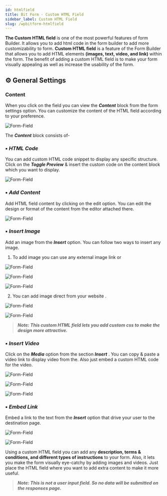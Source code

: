 ```yaml
---
id: htmlfield
title: Bit Form - Custom HTML Field
sidebar_label: Custom HTML Field
slug: /wpbitform-htmlfield
---
```



**The Custom HTML field** is one of the most powerful features of form Builder. It allows you to add html code in the form builder to add more customizability to form. **Custom HTML field** is a feature of the Form Builder that allows you to add HTML elements **(images, text, video, and link)** within the form. The benefit of adding a custom HTML field is to make your form visually appealing as well as increase the usability of the form. 

## ⚙ General Settings 
### Content
When you click on the field you can view the ***Content*** block from the form settings option. You can customize the content of the HTML field according to your preference. 

<Image
  src="Field-Types/HTML/1. Content-Field-Bit-Form"
  alt="Form-Field"
  w="1900"
  h="300"
/>

The ***Content*** block consists of-

### ▪ ***HTML Code*** 
You can add custom HTML code snippet to display any specific structure. Click on the ***Toggle Preview*** & insert the custom code on the content block which you want to display.

 <Image
  src="Field-Types/HTML/2. Insert-Custom-HTML-Code-Bit-Form"
  alt="Form-Field"
  w="1900"
  h="400"
/>

### ▪ ***Add Content*** 
Add HTML field content by clicking on the edit option. You can edit the design or format of the content from the editor attached there. 

 <Image
  src="Field-Types/HTML/3. Edit Content-Bit-Form"
  alt="Form-Field"
  w="1900"
  h="320"
/>

### ▪ ***Insert Image*** 
Add an image from the ***Insert*** option. You can follow two ways to insert any image.

  1. To add image you can use any external image link or 

 <Image
  src="Field-Types/HTML/4. Insert-Image-Link-Bit-Form"
  alt="Form-Field"
  w="1900"
  h="390"
 />

 <Image
  src="Field-Types/HTML/5.  Insert Image-Bit-Form(3)"
  alt="Form-Field"
  w="1900"
  h="350"
 />

 <Image
  src="Field-Types/HTML/6.Inserted-Image-Bit-Form"
  alt="Form-Field"
  w="1900"
  h="390"
 />

  2. You can add image direct from your website . 

 <Image
  src="Field-Types/HTML/7. Image-Add-Media-Bit-Form"
  alt="Form-Field"
  w="1900"
  h="390"
/>

 <Image
  src="Field-Types/HTML/8. Image-Add-Media-Bit-Form(2)"
  alt="Form-Field"
  w="1900"
  h="390"
/>

 > ***Note: This custom HTML field lets you add custom css to make the design more attractive.***


### ▪ ***Insert Video*** 
Click on the ***Media*** option from the section ***Insert*** . You can copy & paste a video link to display video from the. Also just embed a custom HTML code for the video.

 <Image
  src="Field-Types/HTML/9.Insert-Video-Bit-Form"
  alt="Form-Field"
  w="1900"
  h="390"
/>

 <Image
  src="Field-Types/HTML/10. . Insert-Video-Bit-Form"
  alt="Form-Field"
  w="1900"
  h="350"
/>

 <Image
  src="Field-Types/HTML/11. Embed-Video-Bit-Form"
  alt="Form-Field"
  w="1900"
  h="390"
/>

### ▪ ***Embed Link*** 
Embed  a link to the text from the ***Insert*** option that drive your user to the destination page.

<Image
  src="Field-Types/HTML/12. Insert-Link-Bit-Form"
  alt="Form-Field"
  w="1900"
  h="320"
/>

<Image
  src="Field-Types/HTML/13. Insert-Link-Bit-Form(2)"
  alt="Form-Field"
  w="1900"
  h="320"
/>

Using a custom HTML field you can add any **description, terms & conditions, and different types of instructions** to your form. Also, it lets you make the form visually eye-catchy by adding images and videos. Just place the HTML field where you want to add extra content to make it more useful.

> ***Note: This is not a user input field. So no data will be submitted on the responses page.***